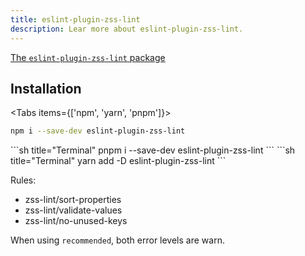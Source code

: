 ```yaml
---
title: eslint-plugin-zss-lint
description: Lear more about eslint-plugin-zss-lint.
---
```


[The `eslint-plugin-zss-lint` package](https://www.npmjs.com/package/eslint-plugin-zss-lint)

## Installation

<Tabs items={['npm',  'yarn', 'pnpm']}>
<Tab>
```sh title="Terminal"
npm i --save-dev eslint-plugin-zss-lint
```
</Tab>
<Tab>
```sh title="Terminal"
pnpm i --save-dev eslint-plugin-zss-lint
```
</Tab>
<Tab>
```sh title="Terminal"
yarn add -D eslint-plugin-zss-lint
```
</Tab>
</Tabs>

Rules:  
- zss-lint/sort-properties
- zss-lint/validate-values
- zss-lint/no-unused-keys

When using `recommended`, both error levels are warn.

<Cards>
  <Card title="See more about Editor integration" href="/docs/getting-started/editor-integration" />
</Cards>